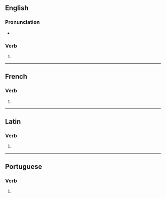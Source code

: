 {{also|dissuadés}}

==English==

===Pronunciation===
* {{rhymes|en|eɪdz|s=2}}

===Verb===
{{head|en|verb form}}

# {{en-third-person singular of|dissuade}}

----

==French==

===Verb===
{{head|fr|verb form}}

# {{inflection of|fr|dissuader||2|s|pres|ind//sub}}

----

==Latin==

===Verb===
{{la-verb-form|dissuādēs}}

# {{inflection of|la|dissuādeō||2|s|pres|actv|indc}}

----

==Portuguese==

===Verb===
{{head|pt|verb form}}

# {{pt-verb-form-of|dissuadir}}